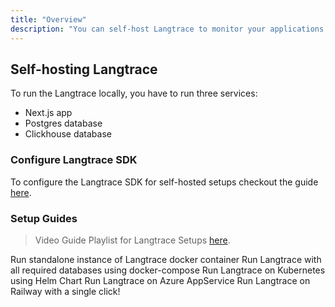 ```yaml
---
title: "Overview"
description: "You can self-host Langtrace to monitor your applications. This guide will help you set up Langtrace on your own infrastructure."
---
```


## Self-hosting Langtrace

To run the Langtrace locally, you have to run three services:

- Next.js app
- Postgres database
- Clickhouse database

### Configure Langtrace SDK

To configure the Langtrace SDK for self-hosted setups checkout the guide [here](/hosting/using_local_setup).

### Setup Guides

> Video Guide Playlist for Langtrace Setups [here](https://www.youtube.com/playlist?list=PL1oUBNzZiq8cfdHvJJ5YN5qO4P_6uA6CP).

<CardGroup cols={2}>
	<Card
		title="Docker"
		icon="docker"
		href="/hosting/hosting_options/docker-standalone"
	>
		Run standalone instance of Langtrace docker container
	</Card>
	<Card
		title="Docker Compose"
		icon="container-storage"
		href="/hosting/hosting_options/docker-compose"
	>
		Run Langtrace with all required databases using docker-compose
	</Card>
	<Card
		title="Kubernetes"
		icon="dharmachakra"
		href="/hosting/hosting_options/kubernetes"
	>
		Run Langtrace on Kubernetes using Helm Chart
	</Card>
	<Card title="Azure" icon="windows" href="/hosting/hosting_options/azure">
		Run Langtrace on Azure AppService
	</Card>
	<Card title="Railway" icon="train" href="/hosting/hosting_options/railway">
		Run Langtrace on Railway with a single click!
	</Card>
</CardGroup>
